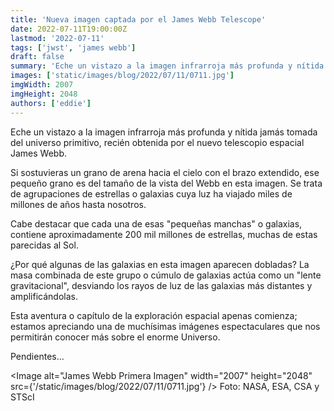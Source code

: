 ```yaml
---
title: 'Nueva imagen captada por el James Webb Telescope'
date: 2022-07-11T19:00:00Z
lastmod: '2022-07-11'
tags: ['jwst', 'james webb']
draft: false
summary: 'Eche un vistazo a la imagen infrarroja más profunda y nítida jamás tomada del universo primitivo, recién obtenida por el nuevo telescopio espacial James Webb.'
images: ['static/images/blog/2022/07/11/0711.jpg']
imgWidth: 2007
imgHeight: 2048
authors: ['eddie']
---
```


Eche un vistazo a la imagen infrarroja más profunda y nítida jamás tomada del universo primitivo, recién obtenida por el nuevo telescopio espacial James Webb.

Si sostuvieras un grano de arena hacia el cielo con el brazo extendido, ese pequeño grano es del tamaño de la vista del Webb en esta imagen. Se trata de agrupaciones de estrellas o galaxias cuya luz ha viajado miles de millones de años hasta nosotros.

Cabe destacar que cada una de esas "pequeñas manchas" o galaxias, contiene aproximadamente 200 mil millones de estrellas, muchas de estas parecidas al Sol.

¿Por qué algunas de las galaxias en esta imagen aparecen dobladas? La masa combinada de este grupo o cúmulo de galaxias actúa como un "lente gravitacional", desviando los rayos de luz de las galaxias más distantes y amplificándolas.

Esta aventura o capítulo de la exploración espacial apenas comienza; estamos apreciando una de muchísimas imágenes espectaculares que nos permitirán conocer más sobre el enorme Universo.

Pendientes...

<Image
  alt="James Webb Primera Imagen"
  width="2007"
  height="2048"
  src={'/static/images/blog/2022/07/11/0711.jpg'}
/>
<ImageCaption>Foto: NASA, ESA, CSA y STScI</ImageCaption>
